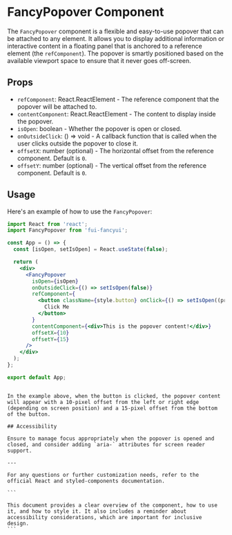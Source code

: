 
<Meta title="components/shared/FancyPopover" />

# FancyPopover Component

The `FancyPopover` component is a flexible and easy-to-use popover that can be attached to any element. It allows you to display additional information or interactive content in a floating panel that is anchored to a reference element (the `refComponent`). The popover is smartly positioned based on the available viewport space to ensure that it never goes off-screen.

## Props

- `refComponent`: React.ReactElement - The reference component that the popover will be attached to.
- `contentComponent`: React.ReactElement - The content to display inside the popover.
- `isOpen`: boolean - Whether the popover is open or closed.
- `onOutsideClick`: () => void - A callback function that is called when the user clicks outside the popover to close it.
- `offsetX`: number (optional) - The horizontal offset from the reference component. Default is `0`.
- `offsetY`: number (optional) - The vertical offset from the reference component. Default is `0`.

## Usage

Here's an example of how to use the `FancyPopover`:

```jsx
import React from 'react';
import FancyPopover from 'fui-fancyui';

const App = () => {
  const [isOpen, setIsOpen] = React.useState(false);

  return (
    <div>
      <FancyPopover
        isOpen={isOpen}
        onOutsideClick={() => setIsOpen(false)}
        refComponent={
          <button className={style.button} onClick={() => setIsOpen((prev) => !prev)}>
            Click Me
          </button>
        }
        contentComponent={<div>This is the popover content!</div>}
        offsetX={10}
        offsetY={15}
      />
    </div>
  );
};

export default App;
```

````

In the example above, when the button is clicked, the popover content will appear with a 10-pixel offset from the left or right edge (depending on screen position) and a 15-pixel offset from the bottom of the button.

## Accessibility

Ensure to manage focus appropriately when the popover is opened and closed, and consider adding `aria-` attributes for screen reader support.

---

For any questions or further customization needs, refer to the official React and styled-components documentation.

```

This document provides a clear overview of the component, how to use it, and how to style it. It also includes a reminder about accessibility considerations, which are important for inclusive design.
```
````

